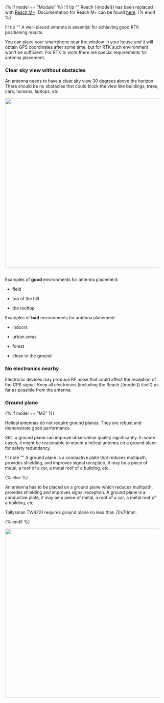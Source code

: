 {% if model == "Module" %}
!!! tip ""
	Reach {{model}} has been replaced with [Reach M+](https://emlid.com/reach). Documentation for Reach M+ can be found [here](https://docs.emlid.com/reachm-plus/).
{% endif %}

!!! tip ""
	A well-placed antenna is essential for achieving good RTK positioning results.

You can place your smartphone near the window in your house and it will obtain GPS coordinates after some time, but for RTK such environment won't be sufficient. For RTK to work there are special requirements for antenna placement.

### Clear sky view without obstacles

An antenna needs to have a clear sky view 30 degrees above the horizon. There should be no obstacles that could block the view like buildings, trees, cars, humans, laptops, etc.

<div style="text-align: center;"><img src="../img/{{model_path}}/antenna-placement/antenna-mount.png" style="width: 550px;"></div><br>

Examples of **good** environments for antenna placement:

* field

* top of the hill

* the rooftop

Examples of **bad** environments for antenna placement:

* indoors

* urban areas

* forest

* close to the ground

### No electronics nearby

Electronic devices may produce RF noise that could affect the reception of the GPS signal. Keep all electronics (including the Reach {{model}} itself) as far as possible from the antenna.

### Ground plane

{% if model == "M2" %}

Helical antennas do not require ground planes. They are robust and demonstrate good performance. 

Still, a ground plane can improve observation quality significantly. In some cases, it might be reasonable to mount a helical antenna on a ground plane for safety redundancy.

!!! note ""
	A ground plane is a conductive plate that reduces multipath, provides shielding, and improves signal reception. It may be a piece of metal, a roof of a car, a metal roof of a building, etc.

{% else %}

An antenna has to be placed on a ground plane which reduces multipath, provides shielding and improves signal reception. A ground plane is a conductive plate, it may be a piece of metal, a roof of a car, a metal roof of a building, etc.

Tallysman TW4721 requires ground plane no less than 70x70mm.

{% endif %}

<div style="text-align: center;"><img src="../img/{{model_path}}/antenna-placement/antenna-ground-plane.png" style="width: 550px;"></div><br>

